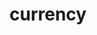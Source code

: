# currency


<ul className="grid grid-cols-1 md:grid-cols-2 lg:grid-cols-3 xl:grid-cols-4 gap-4 -ml-6">
<ReferenceCard
        title="Price"
        description="historical"
        url="/platform/reference/currency/price"
    />
<ReferenceCard
    title="Reference Rates"
    description="Current, official, currency reference rates"
    url="/platform/reference/currency/reference_rates"
    chevron={false}
/>
<ReferenceCard
    title="Search"
    description="Currency Search"
    url="/platform/reference/currency/search"
    chevron={false}
/>
</ul>
